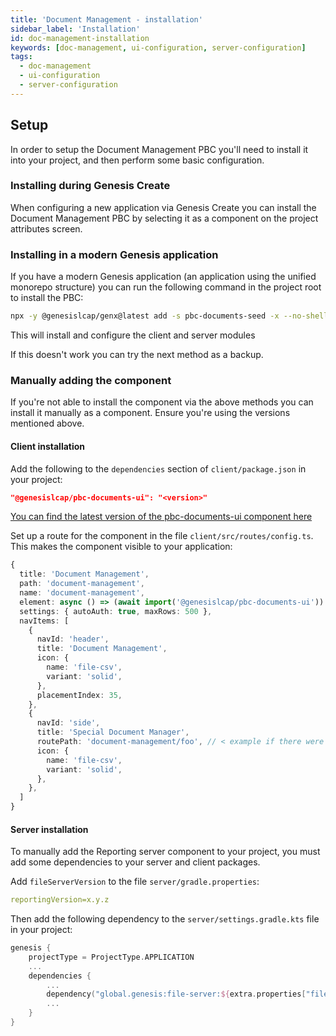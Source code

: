 ```yaml
---
title: 'Document Management - installation'
sidebar_label: 'Installation'
id: doc-management-installation
keywords: [doc-management, ui-configuration, server-configuration]
tags:
  - doc-management
  - ui-configuration
  - server-configuration
---
```


## Setup

In order to setup the Document Management PBC you'll need to install it into your project, and then perform some basic configuration. 

### Installing during Genesis Create

When configuring a new application via Genesis Create you can install the Document Management PBC by selecting it as a component on the project attributes screen.

### Installing in a modern Genesis application

If you have a modern Genesis application (an application using the unified monorepo structure) you can run the following command in the project root to install the PBC:

```bash
npx -y @genesislcap/genx@latest add -s pbc-documents-seed -x --no-shell
```

This will install and configure the client and server modules

If this doesn't work you can try the next method as a backup.

### Manually adding the component

If you're not able to install the component via the above methods you can install it manually as a component. Ensure you're using the versions mentioned above.

#### Client installation

Add the following to the `dependencies` section of `client/package.json` in your project:

```json
"@genesislcap/pbc-documents-ui": "<version>"
```

[You can find the latest version of the pbc-documents-ui component here](https://www.npmjs.com/package/@genesislcap/pbc-documents-ui)

Set up a route for the component in  the file `client/src/routes/config.ts`. This makes the component visible to your application:

```typescript
{
  title: 'Document Management',
  path: 'document-management',
  name: 'document-management',
  element: async () => (await import('@genesislcap/pbc-documents-ui')).FoundationDocumentManager,
  settings: { autoAuth: true, maxRows: 500 },
  navItems: [
    {
      navId: 'header',
      title: 'Document Management',
      icon: {
        name: 'file-csv',
        variant: 'solid',
      },
      placementIndex: 35,
    },
    {
      navId: 'side',
      title: 'Special Document Manager',
      routePath: 'document-management/foo', // < example if there were child routes
      icon: {
        name: 'file-csv',
        variant: 'solid',
      },
    },
  ]
}
```

#### Server installation

To manually add the Reporting server component to your project, you must add some dependencies to your server and client packages.

Add `fileServerVersion` to the file `server/gradle.properties`:

```yaml
reportingVersion=x.y.z
```

Then add the following dependency to the `server/settings.gradle.kts` file in your project:

```kotlin
genesis {
    projectType = ProjectType.APPLICATION
    ...
    dependencies {
        ...
        dependency("global.genesis:file-server:${extra.properties["fileServerVersion"]}")
        ...
    }
}
```
